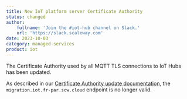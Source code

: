 ```yaml
---
title: New IoT platform server Certificate Authority
status: changed
author:
    fullname: 'Join the #iot-hub channel on Slack.'
    url: 'https://slack.scaleway.com'
date: 2023-10-03
category: managed-services
product: iot
---
```


The Certificate Authority used by all MQTT TLS connections to IoT Hubs has been updated.

As described in our [Certificate Authority update documentation](/iot-hub/reference-content/certificate/), the `migration.iot.fr-par.scw.cloud` endpoint is no longer valid.

